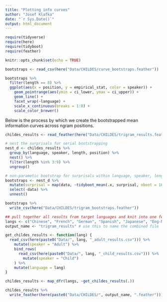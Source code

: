 ```yaml
---
title: "Plotting info curves"
author: "Josef Klafka"
date: "`r Sys.Date()`"
output: html_document
---
```


```r
require(tidyverse)
require(here)
require(tidyboot)
require(feather)

knitr::opts_chunk$set(echo = TRUE)
```

```r
bootstraps <- read_csv(here("Data/CHILDES/curve_bootstraps.feather"))

bootstraps %>%
  filter(length == 8) %>%
  ggplot(aes(x = position, y = empirical_stat, color = speaker)) + 
    geom_pointrange(aes(ymin = ci_lower, ymax = ci_upper)) + 
    geom_line() + 
    facet_wrap(~language) + 
    scale_x_continuous(breaks = 1:8) + 
    scale_color_brewer()
```

Below is the process by which we create the bootstrapped mean information curves across ngram positions.

```r
childes_results <- read_feather(here("Data/CHILDES/trigram_results.feather"))

# nest the surprisals for serial bootstrapping
nest_d <- childes_results %>% 
  group_by(language, speaker, length, position) %>% 
  nest() %>%
  filter(length %in% 3:9) %>%
  ungroup()

# non-parametic bootstrap for surprisals within language, speaker, length and position
bootstraps <- nest_d %>% 
  mutate(surprisal = map(data, ~tidyboot_mean(.x, surprisal, nboot = 100))) %>%
  select(-data) %>%
  unnest()

bootstraps %>% 
  write_csv(here("Data/CHILDES/trigram_bootstraps.feather"))
```

```r
## pull together all results from target languages and knit into one feather
langs <- c("Chinese", "French", "German", "Spanish", "Japanese", "Eng-NA")
output_name <- "trigram_results" # use this to name the combined file

get_childes_results <- function(lang) {
  read_csv(here(paste0("Data/", lang, "_adult_results.csv"))) %>%
    mutate(speaker = "Adult") %>%
    bind_rows(
      read_csv(here(paste0("Data/", lang, "_child_results.csv"))) %>%
        mutate(speaker = "Child")
    ) %>%
    mutate(language = lang)
}

childes_results <- map_dfr(langs, ~get_childes_results(.))

childes_results %>% 
  write_feather(here(paste0("Data/CHILDES/", output_name, ".feather")))
```